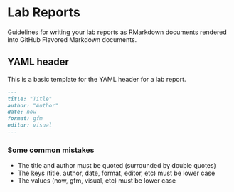 # Lab Reports

Guidelines for writing your lab reports as RMarkdown documents rendered into GitHub Flavored Markdown documents.

## YAML header

This is a basic template for the YAML header for a lab report.

```md
---
title: "Title"
author: "Author"
date: now
format: gfm
editor: visual
---
```


### Some common mistakes

- The title and author must be quoted (surrounded by double quotes)
- The keys (title, author, date, format, editor, etc) must be lower case
- The values (now, gfm, visual, etc) must be lower case